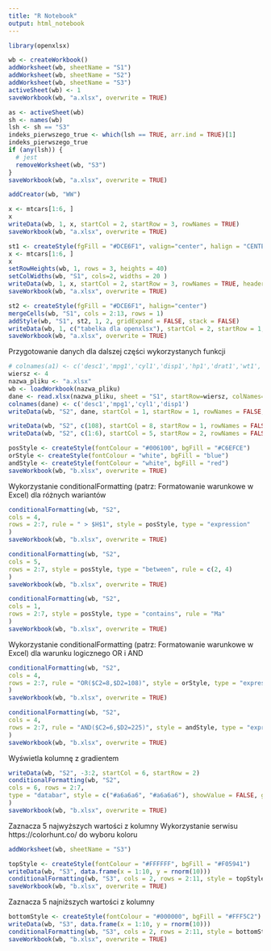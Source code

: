 ---
title: "R Notebook"
output: html_notebook
---

```{r}
library(openxlsx)
```

```{r}
wb <- createWorkbook()
addWorksheet(wb, sheetName = "S1")
addWorksheet(wb, sheetName = "S2")
addWorksheet(wb, sheetName = "S3")
activeSheet(wb) <- 1
saveWorkbook(wb, "a.xlsx", overwrite = TRUE)
```

```{r}
as <- activeSheet(wb) 
sh <- names(wb)
lsh <- sh == "S3"
indeks_pierwszego_true <- which(lsh == TRUE, arr.ind = TRUE)[1]
indeks_pierwszego_true
if (any(lsh)) {
  # jest
  removeWorksheet(wb, "S3")
}
saveWorkbook(wb, "a.xlsx", overwrite = TRUE)
```


```{r}
addCreator(wb, "WW")
```

```{r}
x <- mtcars[1:6, ]
x
writeData(wb, 1, x, startCol = 2, startRow = 3, rowNames = TRUE)
saveWorkbook(wb, "a.xlsx", overwrite = TRUE)
```


```{r}
st1 <- createStyle(fgFill = "#DCE6F1", valign="center", halign = "CENTER", textDecoration = "italic", border = c("Top", "Bottom"), borderStyle=c("thin", "thick"))
x <- mtcars[1:6, ]
x
setRowHeights(wb, 1, rows = 3, heights = 40)
setColWidths(wb, "S1", cols=2, widths = 20 )
writeData(wb, 1, x, startCol = 2, startRow = 3, rowNames = TRUE, headerStyle = st1)
saveWorkbook(wb, "a.xlsx", overwrite = TRUE)

```

```{r}
st2 <- createStyle(fgFill = "#DCE6F1", halign="center")
mergeCells(wb, "S1", cols = 2:13, rows = 1)
addStyle(wb, "S1", st2, 1, 2, gridExpand = FALSE, stack = FALSE)
writeData(wb, 1, c("tabelka dla openxlsx"), startCol = 2, startRow = 1, rowNames = FALSE)
saveWorkbook(wb, "a.xlsx", overwrite = TRUE)
```



Przygotowanie danych dla dalszej części wykorzystanych funkcji

```{r}
# colnames(a1) <- c('desc1','mpg1','cyl1','disp1','hp1','drat1','wt1','qsec1','vs1','am1','gear1','carb1') 
wiersz <- 4
nazwa_pliku <- "a.xlsx"
wb <- loadWorkbook(nazwa_pliku)
dane <- read.xlsx(nazwa_pliku, sheet = "S1", startRow=wiersz, colNames=FALSE, skipEmptyRows = FALSE, cols = c(1:5))
colnames(dane) <- c('desc1','mpg1','cyl1','disp1') 
writeData(wb, "S2", dane, startCol = 1, startRow = 1, rowNames = FALSE, colNames = TRUE)

writeData(wb, "S2", c(108), startCol = 8, startRow = 1, rowNames = FALSE, colNames = FALSE)
writeData(wb, "S2", c(1:6), startCol = 5, startRow = 2, rowNames = FALSE, colNames = FALSE)

posStyle <- createStyle(fontColour = "#006100", bgFill = "#C6EFCE")
orStyle <- createStyle(fontColour = "white", bgFill = "blue")
andStyle <- createStyle(fontColour = "white", bgFill = "red")
saveWorkbook(wb, "b.xlsx", overwrite = TRUE)
```

Wykorzystanie conditionalFormatting (patrz: Formatowanie warunkowe w Excel) dla różnych wariantów

```{r}
conditionalFormatting(wb, "S2",
cols = 4,
rows = 2:7, rule = " > $H$1", style = posStyle, type = "expression"
)
saveWorkbook(wb, "b.xlsx", overwrite = TRUE)
```


```{r}
conditionalFormatting(wb, "S2",
cols = 5,
rows = 2:7, style = posStyle, type = "between", rule = c(2, 4)
)
saveWorkbook(wb, "b.xlsx", overwrite = TRUE)
```


```{r}
conditionalFormatting(wb, "S2",
cols = 1,
rows = 2:7, style = posStyle, type = "contains", rule = "Ma"
)
saveWorkbook(wb, "b.xlsx", overwrite = TRUE)
```

Wykorzystanie conditionalFormatting (patrz: Formatowanie warunkowe w Excel) dla warunku logicznego OR i AND

```{r}
conditionalFormatting(wb, "S2",
cols = 4,
rows = 2:7, rule = "OR($C2=8,$D2=108)", style = orStyle, type = "expression"
)
saveWorkbook(wb, "b.xlsx", overwrite = TRUE)

```

```{r}
conditionalFormatting(wb, "S2",
cols = 4,
rows = 2:7, rule = "AND($C2=6,$D2=225)", style = andStyle, type = "expression"
)
saveWorkbook(wb, "b.xlsx", overwrite = TRUE)
```

Wyświetla kolumnę z gradientem

```{r}
writeData(wb, "S2", -3:2, startCol = 6, startRow = 2)
conditionalFormatting(wb, "S2",
cols = 6, rows = 2:7,
type = "databar", style = c("#a6a6a6", "#a6a6a6"), showValue = FALSE, gradient = FALSE
)
saveWorkbook(wb, "b.xlsx", overwrite = TRUE)
```


Zaznacza 5 najwyższych wartości z kolumny
Wykorzystanie serwisu https://colorhunt.co/ do wyboru koloru

```{r}
addWorksheet(wb, sheetName = "S3")
```

```{r}
topStyle <- createStyle(fontColour = "#FFFFFF", bgFill = "#F05941")
writeData(wb, "S3", data.frame(x = 1:10, y = rnorm(10)))
conditionalFormatting(wb, "S3", cols = 2, rows = 2:11, style = topStyle, type = "topN", rank = 5)
saveWorkbook(wb, "b.xlsx", overwrite = TRUE)
```

Zaznacza 5 najniższych wartości z kolumny

```{r}
bottomStyle <- createStyle(fontColour = "#000000", bgFill = "#FFF5C2")
writeData(wb, "S3", data.frame(x = 1:10, y = rnorm(10)))
conditionalFormatting(wb, "S3", cols = 2, rows = 2:11, style = bottomStyle, type = "bottomN", rank = 5)
saveWorkbook(wb, "b.xlsx", overwrite = TRUE)
```


